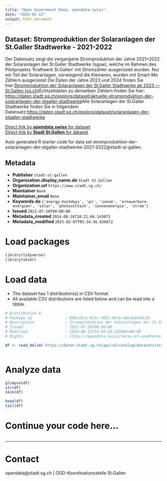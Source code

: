```yaml
---
title: "Open Government Data, opendata.swiss"
date: "2025-02-12"
output: html_document
---
```


## Dataset: Stromproduktion der Solaranlagen der St.Galler Stadtwerke - 2021-2022

Der Datensatz zeigt die vergangene Stromproduktion der Jahre 2021+2022 der Solaranlagen der St.Galler Stadtwerke (sgsw), welche im Rahmen des Pilotprojekts 'Kraftwerk St.Gallen' mit Stromzähler ausgerüstet wurden. Nur ein Teil der Solaranlagen, vorwiegend die Kleineren, wurden mit Smart-Me Zählern ausgerüstet.Die Daten der Jahre 2023 und 2024 finden Sie hier:[Stromproduktion der Solaranlagen der St.Galler Stadtwerke ab 2023 — St.Gallen (sg.ch)](https://daten.stadt.sg.ch/explore/dataset/stromproduktion-der-solaranlagen-der-stgaller-stadtwerke-ab-2023/table/?disjunctive.name&disjunctive.modultyp&disjunctive.leistung_modul_in_wp&sort=name)Echtzeitdaten zu denselben Zählern finden Sie hier: [https://daten.stadt.sg.ch/explore/dataset/aktuelle-stromproduktion-der-solaranlagen-der-stgaller-stadtwerke](https://daten.stadt.sg.ch/explore/dataset/aktuelle-stromproduktion-der-solaranlagen-der-stgaller-stadtwerke)Alle Solaranlagen der St.Galler Stadtwerke finden Sie in folgendem Datensatz:[https://daten.stadt.sg.ch/explore/dataset/solaranlagen-der-stgaller-stadtwerke](https://daten.stadt.sg.ch/explore/dataset/solaranlagen-der-stgaller-stadtwerke)

[Direct link by **opendata.swiss** for dataset](https://opendata.swiss/de/dataset/stromproduktion-der-solaranlagen-der-st-galler-stadtwerke-2021-2022)<br>
[Direct link by **Stadt St.Gallen** for dataset](https://daten.stadt.sg.ch/explore/dataset/stromproduktion-der-solaranlagen-der-stgaller-stadtwerke-2021-2022/)

Auto generated R starter code for data set stromproduktion-der-solaranlagen-der-stgaller-stadtwerke-2021-2022@stadt-st-gallen.

## Metadata

- **Publisher** `stadt-st-gallen`
- **Organization.display_name.de** `Stadt St.Gallen`
- **Organization.url** `https://www.stadt.sg.ch/`
- **Maintainer** `None`
- **Maintainer_email** `None`
- **Keywords.de** `['energy-hackdays', 'pv', 'sonne', 'erneuerbare-energien', 'solar', 'photovoltaik', 'sonnenenergie', 'strom']`
- **Issued** `2021-07-28T00:00:00`
- **Metadata_created** `2024-08-16T10:21:04.143073`
- **Metadata_modified** `2025-02-07T05:34:36.020872`


# Load packages

```r

library(tidyverse)
library(skimr)

```

# Load data

-   The dataset has 1 distribution(s) in CSV format.
-   All available CSV distributions are listed below and can be read into a tibble.

```r

# Distribution 0
# Package_id               : 86bcd5ca-9c5c-4651-88cb-e0e1e44a8c26
# Description              : Stromproduktion der Solaranlagen der St.Galler Stadtwerke - 2021-2022 (csv)
# Issued                   : 2021-07-28T00:00:00
# Modified                 : 2024-08-13T14:45:29.525000+00:00
# Rights                   : https://opendata.swiss/terms-of-use#terms_by

df <- read_delim('https://daten.stadt.sg.ch/api/v2/catalog/datasets/stromproduktion-der-solaranlagen-der-stgaller-stadtwerke-2021-2022/exports/csv?use_labels=true')



```

# Analyze data

```r

glimpse(df)
str(df)
skim(df)

head(df)
tail(df)

```

# Continue your code here...

```r

```

------------------------------------------------------------------------

# Contact

opendata@stadt.sg.ch | OGD-Koordinationsstelle St.Gallen
